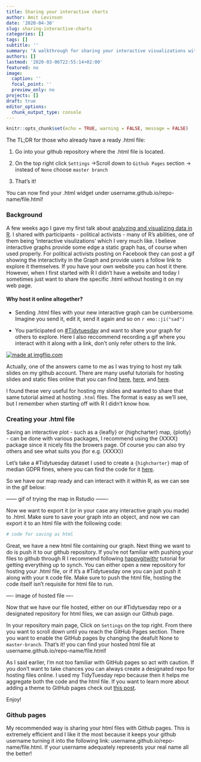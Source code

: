 ```yaml
---
title: Sharing your interactive charts
author: Amit Levinson
date: '2020-04-30'
slug: sharing-interactive-charts
categories: []
tags: []
subtitle: ''
summary: "A walkthrough for sharing your interactive visualizations with non R users"
authors: []
lastmod: '2020-03-06T22:55:14+02:00'
featured: no
image:
  caption: ''
  focal_point: ''
  preview_only: no
projects: []
draft: true
editor_options:
  chunk_output_type: console
---
```


```r
knitr::opts_chunk$set(echo = TRUE, warning = FALSE, message = FALSE)
```

The TL;DR for those who already have a ready .html file:  

1. Go into your github repository where the .html file is located.  

2. On the top right click `Settings` ->Scroll down to `Github Pages` section -> instead of `None` choose `master branch`

3. That's it!

You can now find your .html widget under username.github.io/repo-name/file.html!


### Background
A few weeks ago I gave my first talk about [analyzing and visualizing data in R](https://amitlevinson.com/talk/israel-2050/). I shared with participants - political activists - many of R's abilities, one of them being 'interactive visulizations' which I very much like. I believe interactive graphs provide some edge a static graph has, of course when used properly. For political activists posting on Facebook they can post a gif showing the interactivity in the Graph and provide users a follow link to explore it themselves. If you have your own website you can host it there. However, when I first started with R I didn't have a website and today I sometimes just want to share the specific .html without hosting it on my web page.  

#### Why host it online altogether?

- Sending .html files with your new interactive graph can be cumbersome. Imagine you send it, edit it, send it again and so on `r emo::ji("sad")`

- You participated on [#Tidytuesday](https://github.com/rfordatascience/tidytuesday) and want to share your graph for others to explore. Here I also reccommend recording a gif where you interact with it along with a link, don't only refer others to the link.

<a href="https://imgflip.com/i/3x71ek"><img src="https://i.imgflip.com/3x71ek.jpg" title="made at imgflip.com"/></a>


Actually, one of the answers came to me as I was trying to host my talk slides on my github account. There are many useful tutorials for hosting slides and static files online that you can find [here](https://community.rstudio.com/t/deploy-xaringan-slides-to-github-pages/16459), [here](https://github.com/tcgriffith/xaringan_gh), and [here](https://annaken.github.io/hosting-revealjs-presentation-github-pages/).

I found these very useful for hosting my slides and wanted to share that same tutorial aimed at hosting `.html` files. The format is easy as we'll see, but I remember when starting off with R I didn't know how.

### Creating your .html file

Saving an interactive plot - such as a {leafly} or {highcharter} map, {plotly} - can be done with various packages, I recommend using the {XXXX} package since it nicely fits the browers page. Of course you can also try others and see what suits you (for e.g. {XXXX})

Let's take a #Tidytuesday dataset I used to create a `{highcharter}` map of median GDPR fines, where you can find the code for it [here](XXXX).

So we have our map ready and can interact with it within R, as we can see in the gif below:

------ gif of trying the map in Rstudio -------

Now we want to export it (or in your case any interactive graph you made) to .html. Make sure to save your graph into an object, and now we can export it to an html file with the following code:

```r
# code for saving as html
```

Great, we have a new html file containing our graph. Next thing we want to do is push it to our github repository. If you're not familiar with pushing your files to github through R I recommend following [happygitwithr](https://happygitwithr.com/) tutorial for getting everything up to synch. You can either open a new repository for hosting your .html file, or if it's a #Tidytuesday one you can just push it along with your `R` code file. Make sure to push the html file, hosting the code itself isn't requisite for html file to run.  


---- image of hosted file ----

Now that we have our file hosted, either on our #Tidytuesday repo or a designated repository for html files, we can assign our Github page.

In your repository main page, Click on `Settings` on the top right. From there you want to scroll down until you reach the GitHub Pages section. There you want to enable the GitHub pages by changing the deafult None to `master-branch`.
That's it! you can find your hosted html file at username.github.io/repo-name/file.html!

As I said earlier, I'm not too familiar with GitHub pages so act with caution. If you don't want to take chances you can always create a designated repo for hosting files online. I used my TidyTuesday repo because then it helps me aggregate both the code and the html file. If you want to learn more about adding a theme to GitHub pages check out [this post](https://resources.github.com/whitepapers/github-and-rstudio/).

Enjoy!


### Github pages

My recommended way is sharing your html files with Github pages. This is extremely efficient and I like it the most because it keeps your github username turning it into the following link: username.github.io/repo-name/file.html. If your username adequately represents your real name all the better!

